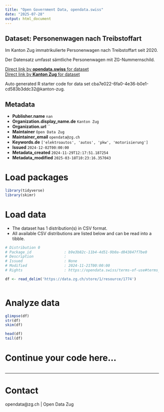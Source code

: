 ```yaml
---
title: "Open Government Data, opendata.swiss"
date: "2025-07-28"
output: html_document
---
```


## Dataset: Personenwagen nach Treibstoffart

Im Kanton Zug immatrikulierte Personenwagen nach Treibstoffart seit 2020.

Der Datensatz umfasst sämtliche Personenwagen mit ZG-Nummernschild.

[Direct link by **opendata.swiss** for dataset](https://opendata.swiss/de/dataset/personenwagen-nach-treibstoffart)<br>
[Direct link by **Kanton Zug** for dataset]()

Auto generated R starter code for data set cba7e022-6fa0-4e36-b0e1-cd583b3ddc32@kanton-zug.

## Metadata

- **Publisher.name** `nan`
- **Organization.display_name.de** `Kanton Zug`
- **Organization.url** ``
- **Maintainer** `Open Data Zug`
- **Maintainer_email** `opendata@zg.ch`
- **Keywords.de** `['elektroautos', 'autos', 'pkw', 'motorisierung']`
- **Issued** `2024-12-02T00:00:00`
- **Metadata_created** `2024-11-29T12:17:51.187254`
- **Metadata_modified** `2025-03-18T10:23:16.357043`


# Load packages

```r

library(tidyverse)
library(skimr)

```

# Load data

-   The dataset has 1 distribution(s) in CSV format.
-   All available CSV distributions are listed below and can be read into a tibble.

```r

# Distribution 0
# Package_id               : b9e3b82c-11b4-4d51-9b0a-d043847f7be0
# Description              : 
# Issued                   : None
# Modified                 : 2024-11-21T00:00:00
# Rights                   : https://opendata.swiss/terms-of-use#terms_by

df <- read_delim('https://data.zg.ch/store/1/resource/1774')



```

# Analyze data

```r

glimpse(df)
str(df)
skim(df)

head(df)
tail(df)

```

# Continue your code here...

```r

```

------------------------------------------------------------------------

# Contact

opendata@zg.ch | Open Data Zug
